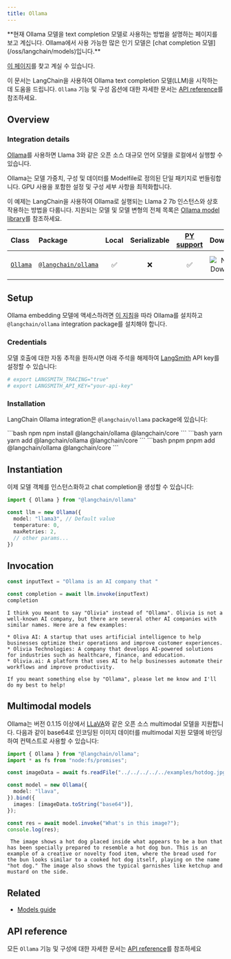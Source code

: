 ```yaml
---
title: Ollama
---
```



<Warning>
**현재 Ollama 모델을 text completion 모델로 사용하는 방법을 설명하는 페이지를 보고 계십니다. Ollama에서 사용 가능한 많은 인기 모델은 [chat completion 모델](/oss/langchain/models)입니다.**


[이 페이지](/oss/integrations/chat/ollama/)를 찾고 계실 수 있습니다.
</Warning>


이 문서는 LangChain을 사용하여 Ollama text completion 모델(LLM)을 시작하는 데 도움을 드립니다. `Ollama` 기능 및 구성 옵션에 대한 자세한 문서는 [API reference](https://api.js.langchain.com/classes/langchain_ollama.Ollama.html)를 참조하세요.

## Overview

### Integration details

[Ollama](https://ollama.ai/)를 사용하면 Llama 3와 같은 오픈 소스 대규모 언어 모델을 로컬에서 실행할 수 있습니다.

Ollama는 모델 가중치, 구성 및 데이터를 Modelfile로 정의된 단일 패키지로 번들링합니다. GPU 사용을 포함한 설정 및 구성 세부 사항을 최적화합니다.

이 예제는 LangChain을 사용하여 Ollama로 실행되는 Llama 2 7b 인스턴스와 상호 작용하는 방법을 다룹니다.
지원되는 모델 및 모델 변형의 전체 목록은 [Ollama model library](https://github.com/jmorganca/ollama#model-library)를 참조하세요.

| Class | Package | Local | Serializable | [PY support](https://python.langchain.com/docs/integrations/llms/ollama/) | Downloads | Version |
| :--- | :--- | :---: | :---: |  :---: | :---: | :---: |
| [`Ollama`](https://api.js.langchain.com/classes/langchain_ollama.Ollama.html) | [`@langchain/ollama`](https://npmjs.com/@langchain/ollama) | ✅ | ❌ | ✅ | ![NPM - Downloads](https://img.shields.io/npm/dm/@langchain/ollama?style=flat-square&label=%20&) | ![NPM - Version](https://img.shields.io/npm/v/@langchain/ollama?style=flat-square&label=%20&) |

## Setup

Ollama embedding 모델에 액세스하려면 [이 지침](https://github.com/jmorganca/ollama)을 따라 Ollama를 설치하고 `@langchain/ollama` integration package를 설치해야 합니다.

### Credentials

모델 호출에 대한 자동 추적을 원하시면 아래 주석을 해제하여 [LangSmith](https://docs.smith.langchain.com/) API key를 설정할 수 있습니다:

```bash
# export LANGSMITH_TRACING="true"
# export LANGSMITH_API_KEY="your-api-key"
```

### Installation

LangChain Ollama integration은 `@langchain/ollama` package에 있습니다:

<CodeGroup>
```bash npm
npm install @langchain/ollama @langchain/core
```
```bash yarn
yarn add @langchain/ollama @langchain/core
```
```bash pnpm
pnpm add @langchain/ollama @langchain/core
```
</CodeGroup>

## Instantiation

이제 모델 객체를 인스턴스화하고 chat completion을 생성할 수 있습니다:

```typescript
import { Ollama } from "@langchain/ollama"

const llm = new Ollama({
  model: "llama3", // Default value
  temperature: 0,
  maxRetries: 2,
  // other params...
})
```

## Invocation

```typescript
const inputText = "Ollama is an AI company that "

const completion = await llm.invoke(inputText)
completion
```

```output
I think you meant to say "Olivia" instead of "Ollama". Olivia is not a well-known AI company, but there are several other AI companies with similar names. Here are a few examples:

* Oliva AI: A startup that uses artificial intelligence to help businesses optimize their operations and improve customer experiences.
* Olivia Technologies: A company that develops AI-powered solutions for industries such as healthcare, finance, and education.
* Olivia.ai: A platform that uses AI to help businesses automate their workflows and improve productivity.

If you meant something else by "Ollama", please let me know and I'll do my best to help!
```

## Multimodal models

Ollama는 버전 0.1.15 이상에서 [LLaVA](https://ollama.ai/library/llava)와 같은 오픈 소스 multimodal 모델을 지원합니다.
다음과 같이 base64로 인코딩된 이미지 데이터를 multimodal 지원 모델에 바인딩하여 컨텍스트로 사용할 수 있습니다:

```typescript
import { Ollama } from "@langchain/ollama";
import * as fs from "node:fs/promises";

const imageData = await fs.readFile("../../../../../examples/hotdog.jpg");

const model = new Ollama({
  model: "llava",
}).bind({
  images: [imageData.toString("base64")],
});

const res = await model.invoke("What's in this image?");
console.log(res);
```

```output
 The image shows a hot dog placed inside what appears to be a bun that has been specially prepared to resemble a hot dog bun. This is an example of a creative or novelty food item, where the bread used for the bun looks similar to a cooked hot dog itself, playing on the name "hot dog." The image also shows the typical garnishes like ketchup and mustard on the side.
```

## Related


- [Models guide](/oss/langchain/models)

## API reference

모든 `Ollama` 기능 및 구성에 대한 자세한 문서는 [API reference](https://api.js.langchain.com/classes/langchain_ollama.Ollama.html)를 참조하세요